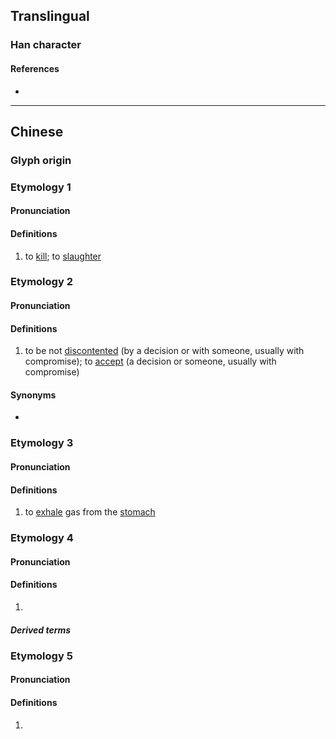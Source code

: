 {{character info}}
==Translingual==

===Han character===
{{Han char|rn=30|rad=口|as=08|sn=11|four=|canj=RSJR|ids=⿰口居}}

====References====
* {{Han ref|kx=0196.261|hdz=10647.051|uh=5579|ud=21881}}

----

==Chinese==
{{zh-forms|alt=gur}}

===Glyph origin===
{{Han etym}}

===Etymology 1===
====Pronunciation====
{{zh-pron
|c=goe1
|cat=v
}}

====Definitions====
{{zh-hanzi}}

# to [[kill]]; to [[slaughter]]
#: {{zh-co|尋晚 佢 畀 人 啹{goe1}。|He was '''killed''' last night.|C}}

===Etymology 2===

====Pronunciation====
{{zh-pron
|c=goe4
|cat=v
}}

====Definitions====
{{zh-hanzi}}

# {{lb|zh|Cantonese|chiefly in the negative}} to be not [[discontented]] (by a decision or with someone, usually with compromise); to [[accept]] (a decision or someone, usually with compromise)

====Synonyms====
* {{l|zh|服氣}}

===Etymology 3===

====Pronunciation====
{{zh-pron
|c=goe4
|cat=v
}}

====Definitions====
{{zh-hanzi}}

# {{lb|zh|Cantonese}} to [[exhale]] gas from the [[stomach]]

===Etymology 4===

====Pronunciation====
{{zh-pron
|c=goe1
|cat=pn
}}

====Definitions====
{{zh-hanzi}}

# {{n-g|Used in transcriptions.}}

=====Derived terms=====
{{zh-der|啹喀|啹喀兵}}

===Etymology 5===

====Pronunciation====
{{zh-pron
|c=geoi1
|cat=
}}

====Definitions====
{{zh-hanzi}}

# {{lb|zh|Cantonese}} {{zh-used|戇居}}